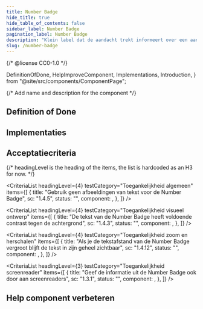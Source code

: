 ```yaml
---
title: Number Badge
hide_title: true
hide_table_of_contents: false
sidebar_label: Number Badge
pagination_label: Number Badge
description: "Klein label dat de aandacht trekt informeert over een aantal."
slug: /number-badge
---
```


{/* @license CC0-1.0 */}

  DefinitionOfDone,
  HelpImproveComponent,
  Implementations,
  Introduction,
} from "@site/src/components/ComponentPage";

{/* Add name and description for the component */}


<Introduction component={component} headingLevel={1} description={description} />

## Definition of Done

<DefinitionOfDone component={component} headingLevel={3} />

## Implementaties

<Implementations component={component} headingLevel={3} />

## Acceptatiecriteria

{/* headingLevel is the heading of the items, the list is hardcoded as an H3 for now. */}

<CriteriaList
  headingLevel={4}
  testCategory="Toegankelijkheid algemeen"
  items={[
    {
      title: "Gebruik geen afbeeldingen van tekst voor de Number Badge",
      sc: "1.4.5",
      status: "",
      component: <Wcag145 />,
    },
  ]}
/>

<CriteriaList
  headingLevel={4}
  testCategory="Toegankelijkheid visueel ontwerp"
  items={[
    {
      title: "De tekst van de Number Badge heeft voldoende contrast tegen de achtergrond",
      sc: "1.4.3",
      status: "",
      component: <Wcag143 />,
    },
  ]}
/>

<CriteriaList
  headingLevel={4}
  testCategory="Toegankelijkheid zoom en herschalen"
  items={[
    {
      title: "Als je de tekstafstand van de Number Badge vergroot blijft de tekst in zijn geheel zichtbaar",
      sc: "1.4.12",
      status: "",
      component: <Wcag1412 />,
    },
  ]}
/>

<CriteriaList
  headingLevel={3}
  testCategory="Toegankelijkheid screenreader"
  items={[
    {
      title: "Geef de informatie uit de Number Badge ook door aan screenreaders",
      sc: "1.3.1",
      status: "",
      component: <Wcag131 />,
    },
  ]}
/>
## Help component verbeteren

<HelpImproveComponent component={component} headingLevel={3} />
